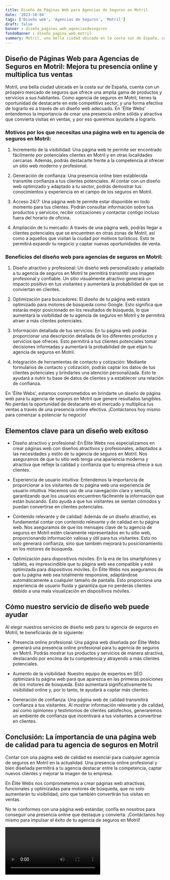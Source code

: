 ```yaml
---
title: Diseño de Páginas Web para Agencias de Seguros en Motril
date: '2023-10-04'
tags: ['Diseño web', 'Agencias de Seguros', 'Motril']
draft: false
banner : diseño_paginas_web_agenciasdeseguros
fondoBanner : diseño_pagina_web_motril
summary: Motril, una bella ciudad ubicada en la costa sur de España, cuenta con un próspero mercado de seguros que ofrece una amplia gama de productos y servicios a sus habitantes. Como agencia de seguros en Motril, tienes la oportunidad de destacarte en este competitivo sector, y una forma efectiva de lograrlo es a través de un diseño web adecuado. En 'Élite Webs' entendemos la importancia de crear una presencia online sólida y atractiva que convierta visitas en ventas, y por eso queremos ayudarte a lograrlo.
---
```


## Diseño de Páginas Web para Agencias de Seguros en Motril: Mejora tu presencia online y multiplica tus ventas

Motril, una bella ciudad ubicada en la costa sur de España, cuenta con un próspero mercado de seguros que ofrece una amplia gama de productos y servicios a sus habitantes. Como agencia de seguros en Motril, tienes la oportunidad de destacarte en este competitivo sector, y una forma efectiva de lograrlo es a través de un diseño web adecuado. En 'Élite Webs' entendemos la importancia de crear una presencia online sólida y atractiva que convierta visitas en ventas, y por eso queremos ayudarte a lograrlo.

### Motivos por los que necesitas una página web en tu agencia de seguros en Motril:

1. Incremento de la visibilidad: Una página web te permite ser encontrado fácilmente por potenciales clientes en Motril y en otras localidades cercanas. Además, podrás destacarte frente a la competencia al ofrecer un sitio web moderno y profesional.

2. Generación de confianza: Una presencia online bien establecida transmite confianza a tus clientes potenciales. Al contar con un diseño web optimizado y adaptado a tu sector, podrás demostrar tus conocimientos y experiencia en el campo de los seguros en Motril.

3. Acceso 24/7: Una página web te permite estar disponible en todo momento para tus clientes. Podrán consultar información sobre tus productos y servicios, recibir cotizaciones y contactar contigo incluso fuera del horario de oficina.

4. Ampliación de tu mercado: A través de una página web, podrás llegar a clientes potenciales que se encuentren en otras zonas de Motril, así como a aquellos que visitan la ciudad por motivos turísticos. Esto te permitirá expandir tu negocio y captar nuevas oportunidades de venta.

### Beneficios del diseño web para agencias de seguros en Motril:

1. Diseño atractivo y profesional: Un diseño web personalizado y adaptado a tu agencia de seguros en Motril te permitirá transmitir una imagen profesional y confiable. Un sitio visualmente atractivo generará un impacto positivo en tus visitantes y aumentará la probabilidad de que se conviertan en clientes.

2. Optimización para buscadores: El diseño de tu página web estará optimizado para motores de búsqueda como Google. Esto significa que estarás mejor posicionado en los resultados de búsqueda, lo que aumentará la visibilidad de tu agencia de seguros en Motril y te permitirá atraer a más clientes potenciales.

3. Información detallada de tus servicios: En tu página web podrás proporcionar una descripción detallada de los diferentes productos y servicios que ofreces. Esto permitirá a tus clientes potenciales tomar decisiones informadas y aumentará la probabilidad de que elijan tu agencia de seguros en Motril.

4. Integración de herramientas de contacto y cotización: Mediante formularios de contacto y cotización, podrás captar los datos de tus clientes potenciales y brindarles una atención personalizada. Esto te ayudará a nutrir tu base de datos de clientes y a establecer una relación de confianza.

En 'Élite Webs', estamos comprometidos en brindarte un diseño de página web para tu agencia de seguros en Motril que genere resultados tangibles. No pierdas la oportunidad de destacarte en el mercado y multiplica tus ventas a través de una presencia online efectiva. ¡Contáctanos hoy mismo para comenzar a potenciar tu negocio!

<GifSeo />

<Cta />

## Elementos clave para un diseño web exitoso

- Diseño atractivo y profesional: En Élite Webs nos especializamos en crear páginas web con diseños atractivos y profesionales, adaptados a las necesidades y estilo de tu agencia de seguros en Motril. Nos aseguramos de que tu sitio web tenga una apariencia moderna y atractiva que refleje la calidad y confianza que tu empresa ofrece a sus clientes.

- Experiencia de usuario intuitiva: Entendemos la importancia de proporcionar a los visitantes de tu página web una experiencia de usuario intuitiva. Hacemos uso de una navegación clara y sencilla, garantizando que los usuarios encuentren fácilmente la información que están buscando. Esto ayuda a que tus visitantes se sientan cómodos y puedan convertirse en clientes potenciales.

- Contenido relevante y de calidad: Además de un diseño atractivo, es fundamental contar con contenido relevante y de calidad en tu página web. Nos aseguramos de que los mensajes clave de tu agencia de seguros en Motril estén claramente representados en tu sitio web, proporcionando información valiosa y útil para tus visitantes. Esto no solo generará confianza, sino que también mejorará tu posicionamiento en los motores de búsqueda.

- Optimización para dispositivos móviles: En la era de los smartphones y tablets, es imprescindible que tu página web sea compatible y esté optimizada para dispositivos móviles. En Élite Webs nos aseguramos de que tu página web sea totalmente responsive, adaptándose automáticamente a cualquier tamaño de pantalla. Esto proporciona una experiencia de usuario fluida y garantiza que no perderás clientes debido a una mala visualización en dispositivos móviles.

## Cómo nuestro servicio de diseño web puede ayudar

Al elegir nuestros servicios de diseño web para tu agencia de seguros en Motril, te beneficiarás de lo siguiente:

- Presencia online profesional: Una página web diseñada por Élite Webs generará una presencia online profesional para tu agencia de seguros en Motril. Podrás mostrar tus productos y servicios de manera atractiva, destacando por encima de tu competencia y atrayendo a más clientes potenciales.

- Aumento de la visibilidad: Nuestro equipo de expertos en SEO optimizará tu página web para que aparezca en las primeras posiciones de los motores de búsqueda. Esto aumentará significativamente tu visibilidad online y, por lo tanto, te ayudará a captar más clientes.

- Generación de confianza: Una página web de calidad transmitirá confianza a tus visitantes. Al mostrar información relevante y de calidad, así como opiniones y testimonios de clientes satisfechos, generaremos un ambiente de confianza que incentivará a tus visitantes a convertirse en clientes.

## Conclusión: La importancia de una página web de calidad para tu agencia de seguros en Motril

Contar con una página web de calidad es esencial para cualquier agencia de seguros en Motril en la actualidad. Una presencia online profesional y bien diseñada permitirá a tu agencia destacar entre la competencia, captar nuevos clientes y mejorar la imagen de tu empresa.

En Élite Webs nos comprometemos a crear páginas web atractivas, funcionales y optimizadas para motores de búsqueda, que no solo aumentarán tu visibilidad, sino que también convertirán tus visitas en ventas.

No te conformes con una página web estándar, confía en nosotros para conseguir una presencia online que destaque y convierta. ¡Contáctanos hoy mismo para impulsar el éxito de tu agencia de seguros en Motril!

<Video />

<CtaBot job='Agencias de Seguros' city='Motril'/>

<Gmaps query='Motril+españa+maps' />